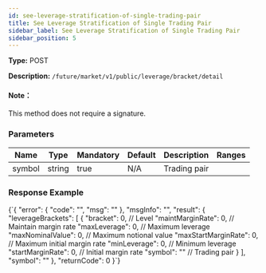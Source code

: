 ```yaml
---
id: see-leverage-stratification-of-single-trading-pair
title: See Leverage Stratification of Single Trading Pair
sidebar_label: See Leverage Stratification of Single Trading Pair
sidebar_position: 5
---
```


**Type:** POST

**Description:** `/future/market/v1/public/leverage/bracket/detail`

#### Note：

This method does not require a signature.

### Parameters

| Name   | Type   | Mandatory | Default | Description  | Ranges |
| ------ | ------ | --------- | ------- | ------------ | ------ |
| symbol | string | true      | N/A     | Trading pair |        |

### Response Example


<CodeBlock language="json" title="Response">
  {`{
  "error": {
    "code": "",
    "msg": ""
  },
  "msgInfo": "",
  "result": {
    "leverageBrackets": [
      {
        "bracket": 0,            // Level
        "maintMarginRate": 0,    // Maintain margin rate
        "maxLeverage": 0,        // Maximum leverage
        "maxNominalValue": 0,    // Maximum notional value
        "maxStartMarginRate": 0, // Maximum initial margin rate
        "minLeverage": 0,        // Minimum leverage
        "startMarginRate": 0,    // Initial margin rate
        "symbol": ""             // Trading pair
      }
    ],
    "symbol": ""
  },
  "returnCode": 0
}`}
</CodeBlock>
